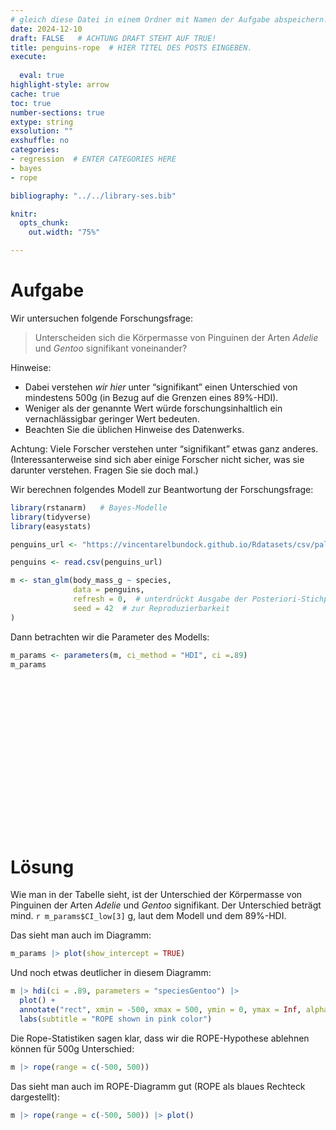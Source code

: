 ```yaml
---
# gleich diese Datei in einem Ordner mit Namen der Aufgabe abspeichern!
date: 2024-12-10
draft: FALSE   # ACHTUNG DRAFT STEHT AUF TRUE!
title: penguins-rope  # HIER TITEL DES POSTS EINGEBEN.
execute: 
  
  eval: true 
highlight-style: arrow 
cache: true
toc: true
number-sections: true
extype: string
exsolution: ""
exshuffle: no
categories:
- regression  # ENTER CATEGORIES HERE
- bayes
- rope

bibliography: "../../library-ses.bib"

knitr:
  opts_chunk:
    out.width: "75%"

---
```






# Aufgabe 

Wir untersuchen folgende Forschungsfrage:


>    Unterscheiden sich die Körpermasse von Pinguinen der Arten *Adelie* und *Gentoo* signifikant voneinander?


Hinweise:

- Dabei verstehen *wir* *hier* unter "signifikant" einen Unterschied von mindestens 500g (in Bezug auf die Grenzen eines 89%-HDI).
- Weniger als der genannte Wert würde forschungsinhaltlich ein vernachlässigbar geringer Wert bedeuten.
- Beachten Sie die üblichen Hinweise des Datenwerks.

Achtung: Viele Forscher verstehen unter "signifikant" etwas ganz anderes. 
(Interessanterweise sind sich aber einige Forscher nicht sicher, was sie darunter verstehen. Fragen Sie sie doch mal.)


Wir berechnen folgendes Modell zur Beantwortung der Forschungsfrage:


```r
library(rstanarm)   # Bayes-Modelle
library(tidyverse)
library(easystats)

penguins_url <- "https://vincentarelbundock.github.io/Rdatasets/csv/palmerpenguins/penguins.csv"

penguins <- read.csv(penguins_url)
```


```r
m <- stan_glm(body_mass_g ~ species, 
              data = penguins, 
              refresh = 0,  # unterdrückt Ausgabe der Posteriori-Stichproben
              seed = 42  # zur Reproduzierbarkeit
)
```


Dann betrachten wir die Parameter des Modells:

```r
m_params <- parameters(m, ci_method = "HDI", ci =.89)
m_params
```




</br>
</br>
</br>

</br>
</br>
</br>

</br>
</br>
</br>

</br>
</br>
</br>











# Lösung 


Wie man in der Tabelle sieht, ist der Unterschied der Körpermasse von Pinguinen der Arten *Adelie* und *Gentoo* signifikant. Der Unterschied beträgt mind. `r m_params$CI_low[3]` g, laut dem Modell und dem 89%-HDI.

Das sieht man auch im Diagramm:


```r
m_params |> plot(show_intercept = TRUE)
```

Und noch etwas deutlicher in diesem Diagramm:

```r
m |> hdi(ci = .89, parameters = "speciesGentoo") |> 
  plot() +
  annotate("rect", xmin = -500, xmax = 500, ymin = 0, ymax = Inf, alpha = 0.5, fill = "pink") +
  labs(subtitle = "ROPE shown in pink color")
```



Die Rope-Statistiken sagen klar, dass wir die ROPE-Hypothese ablehnen können für 500g Unterschied:

```r
m |> rope(range = c(-500, 500))
```


Das sieht man auch im ROPE-Diagramm gut (ROPE als blaues Rechteck dargestellt):

```r
m |> rope(range = c(-500, 500)) |> plot()
```

